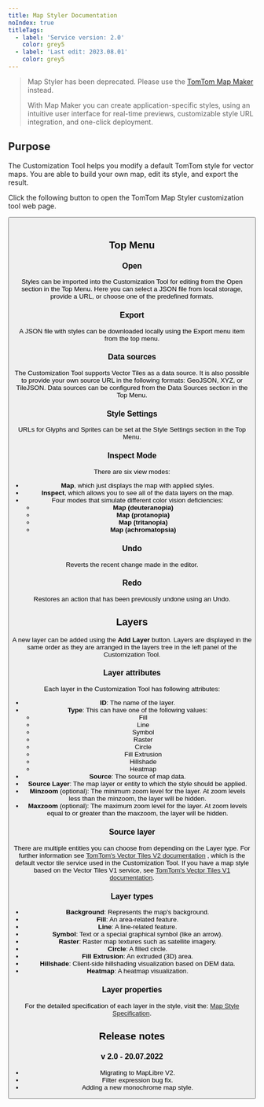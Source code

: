```yaml
---
title: Map Styler Documentation
noIndex: true
titleTags:
  - label: 'Service version: 2.0'
    color: grey5
  - label: 'Last edit: 2023.08.01'
    color: grey5
---
```


<Blockquote type="announcement" hasIcon>
  Map Styler has been deprecated. Please use the <a href="https://developer.tomtom.com/map-maker" target="_blank">TomTom Map Maker</a> instead.

  With Map Maker you can create application-specific styles, using an intuitive user interface for real-time previews, customizable style URL integration, and one-click deployment.
</Blockquote>

## Purpose

The Customization Tool helps you modify a default TomTom style for vector maps. You are able to build your own map, edit its style, and export the result.

Click the following button to open the TomTom Map Styler customization tool web page.

<Button
  size="small"
  label="Launch Map Styler"
  href="https://developer.tomtom.com/maps-api/map-styler"
  target="_blank"
  icon="arrow"
/>
<br />

## Top Menu

### Open

Styles can be imported into the Customization Tool for editing from the Open section in the Top Menu. Here you can select a JSON file from local storage, provide a URL, or choose one of the predefined formats.

### Export

A JSON file with styles can be downloaded locally using the Export menu item from the top menu.

### Data sources

The Customization Tool supports Vector Tiles as a data source. It is also possible to provide your own source URL in the following formats: GeoJSON, XYZ, or TileJSON. Data sources can be configured from the Data Sources section in the Top Menu.

### Style Settings

URLs for Glyphs and Sprites can be set at the Style Settings section in the Top Menu.

### Inspect Mode

There are six view modes:

- **Map**, which just displays the map with applied styles.
- **Inspect**, which allows you to see all of the data layers on the map.
- Four modes that simulate different color vision deficiencies:
  - **Map (deuteranopia)**
  - **Map (protanopia)**
  - **Map (tritanopia)**
  - **Map (achromatopsia)**

### Undo

Reverts the recent change made in the editor.

### Redo

Restores an action that has been previously undone using an Undo.

## Layers

A new layer can be added using the **Add Layer** button. Layers are displayed in the same order as they are arranged in the layers tree in the left panel of the Customization Tool.

### Layer attributes

Each layer in the Customization Tool has following attributes:

- **ID**: The name of the layer.
- **Type**: This can have one of the following values:
  - Fill
  - Line
  - Symbol
  - Raster
  - Circle
  - Fill Extrusion
  - Hillshade
  - Heatmap
- **Source**: The source of map data.
- **Source Layer**: The map layer or entity to which the style should be applied.
- **Minzoom** (optional): The minimum zoom level for the layer. At zoom levels less than the minzoom, the layer will be hidden.
- **Maxzoom** (optional): The maximum zoom level for the layer. At zoom levels equal to or greater than the maxzoom, the layer will be hidden.

### Source layer

There are multiple entities you can choose from depending on the Layer type. For further information see  [TomTom&#39;s Vector Tiles V2 documentation](/map-display-api/documentation/vector/tile-v2) , which is the default vector tile service used in the Customization Tool. If you have a map style based on the Vector Tiles V1 service, see  [TomTom&#39;s Vector Tiles V1 documentation](/map-display-api/documentation/vector/tile).

### Layer types

- **Background**: Represents the map&#39;s background.
- **Fill**: An area-related feature.
- **Line**: A line-related feature.
- **Symbol**: Text or a special graphical symbol (like an arrow).
- **Raster**: Raster map textures such as satellite imagery.
- **Circle**: A filled circle.
- **Fill Extrusion**: An extruded (3D) area.
- **Hillshade**: Client-side hillshading visualization based on DEM data.
- **Heatmap**: A heatmap visualization.

### Layer properties

For the detailed specification of each layer in the style, visit the:  [Map Style Specification](/map-display-api/documentation/mapstyles/map-style-specification).

## Release notes

### v 2.0 - 20.07.2022

- Migrating to MapLibre V2.
- Filter expression bug fix.
- Adding a new monochrome map style.